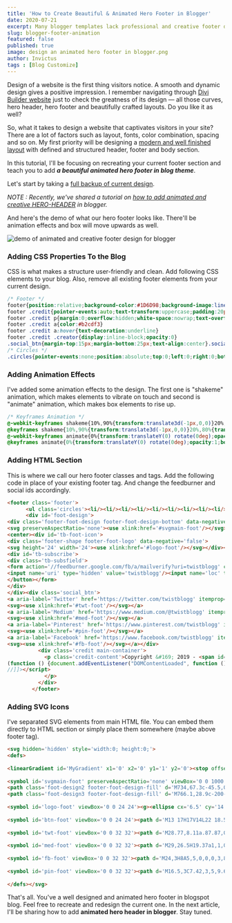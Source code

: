 ```yaml
---
title: 'How to Create Beautiful & Animated Hero Footer in Blogger'
date: 2020-07-21
excerpt: Many blogger templates lack professional and creative footer designs. In this article, we are going to design a beautiful and animated hero footer.
slug: blogger-footer-animation
featured: false
published: true
image: design an animated hero footer in blogger.png
author: Invictus
tags : [Blog Customize]
---
```


Design of a website is the first thing visitors notice. A smooth and dynamic design gives a positive impression. I remember navigating through <a href="https://www.elegantthemes.com/gallery/divi/" rel="nofollow noopener noreferrer external" target="_blank">Divi Builder website</a> just to check the greatness of its design — all those curves, hero header, hero footer and beautifully crafted layouts. Do you like it as well?


So, what it takes to design a website that captivates visitors in your site? There are a lot of factors such as layout, fonts, color combination, spacing and so on. My first priority will be designing a [modern and well finished layout](https://www.twistblogg.com/2020/04/twistblogg-v2-blogger-template.html) with defined and structured header, footer and body section. 


In this tutorial, I'll be focusing on recreating your current footer section and teach you to add _**a beautiful animated hero footer in blog theme**_. 

  
Let's start by taking a [full backup of current design](https://www.twistblogg.com/2014/05/how-to-backup-all-blogger-blogs-with-google-takeout.html).  

  
_NOTE : Recently, we've shared a tutorial on [how to add animated and creative HERO-HEADER](https://www.twistblogg.com/blog/blogger-hero-header-animation) in blogger._


And here's the demo of what our hero footer looks like. There'll be animation effects and box will move upwards as well.

<Image src="animated and creative footer design for blogger.png" alt="demo of animated and creative footer design for blogger" title="demo of animated and creative footer design for blogger"/> 

  

### Adding CSS Properties To the Blog

CSS is what makes a structure user-friendly and clean. Add following CSS elements to your blog. Also, remove all existing footer elements from your current design.

  
```css title=main.css
/* Footer */  
footer{position:relative;background-color:#1D6D98;background-image:linear-gradient(to top,#0D0557 0%,#1D6D98 50%,#2CD4D9 100%)!important;color:#989b9f;font-size:13px;font-family:'Nunito Sans', -apple-system,BlinkMacSystemFont,Roboto,'Segoe UI',Oxygen-Sans,Ubuntu,Cantarell,'Helvetica Neue',sans-serif;}  
footer .credit{pointer-events:auto;text-transform:uppercase;padding:20px 0;border-top:1px solid rgba(255,255,255,.1)}  
footer .credit p{margin:0;overflow:hidden;white-space:nowrap;text-overflow:ellipsis;color:#EBEDF0}  
footer .credit a{color:#b2cdf3}  
footer .credit a:hover{text-decoration:underline}  
footer .credit .creator{display:inline-block;opacity:0}  
.social_btn{margin-top:15px;margin-bottom:25px;text-align:center}.social_btn svg{fill:#EBEDF0;height:50px;width:50px;position:relative;z-index:10;padding-right:10px}#foot-design{clear:both;max-width:100%;display:block;position:relative;margin:0% auto 0;justify-content:center;z-index:2;-moz-box-sizing:border-box;-webkit-box-sizing:border-box;box-sizing:border-box}#tb-foot-icon{position:absolute;margin:0 auto;width:100%;display:block;bottom:calc(100% - 25px)}.footer-foot-logo{background:#2cd4d9;display:inline-flex;flex-wrap:wrap;padding:15px;text-align:center;border-radius:50%;position:relative}.footer-foot-logo:before{content:"";border-radius:50%;position:absolute;margin:7px;top:0;bottom:0;left:0;right:0;background-color:#1D6D98;background-image:linear-gradient(50deg,#0D0557 0%,#1D6D98 20%,#2CD4D9 100%)!important;}.footer-foot-logo svg{fill:#EBEDF0;height:110px;width:110px;position:relative;z-index:10}.footer-foot-design{clear:both;overflow:hidden;position:absolute;left:0;bottom:100%;width:100%;margin-bottom:-2px;direction:ltr}.footer-foot-design[data-negative="false"].footer-foot-design-bottom,.footer-foot-design[data-negative="true"].footer-foot-design-top{-webkit-transform:rotate(180deg);-ms-transform:rotate(180deg);transform:rotate(180deg)}.footer-foot-design svg{z-index:-1;display:block;position:relative;left:50%!important;-webkit-transform:translateX(-50%);-ms-transform:translateX(-50%);transform:translateX(-50%)}svg:not(:root){overflow:hidden}.footer-foot-design .footer-foot-design-fill{fill:#2cd4d9;width:calc(100% + 2.5px);-webkit-transform-origin:center;-ms-transform-origin:center;transform-origin:center;-webkit-transform:rotateY(0deg);transform:rotateY(0deg)}.footer-foot-design-bottom svg{fill:#2cd4d9;width:calc(130% + 2.5px);height:125px}#tb-subscribe{position:relative;display:block;overflow:hidden;width:100%;text-align:center;padding:100px 0 50px;margin:0 auto;-moz-box-sizing:border-box;-webkit-box-sizing:border-box;box-sizing:border-box;z-index:10}.tb-subsfield{max-width:680px;margin:0 auto;text-align:center;padding:0 15px;-moz-box-sizing:border-box;-webkit-box-sizing:border-box;box-sizing:border-box}#subscribe-limit,.subs-field,.subs-form{border-radius:99em;-moz-box-sizing:border-box;-webkit-box-sizing:border-box;box-sizing:border-box}.subs-form{clear:both;display:block;margin:0 auto;padding:0;position:relative;float:left;width:100%}input.subs-field[type="text"]{color:#3a7bd5;border:0!important;outline:none!important;font-size:108%}.subs-field{background-color:#1D6D98;margin:0 auto;padding:0 15px;height:65px;line-height:65px;width:100%;outline:none;text-align:left}.subs-field[type="text"]:focus{border:0;color:#EBEDF0}input.subs-field::placeholder{color:#EBEDF0;font-weight:400}.subs-button{cursor:pointer;border-radius:99em;font-weight:400;padding:0;height:65px;line-height:65px;border:0!important;transition:all 0.25s;margin:0 auto;text-align:center;display:block;background-color:#1D6D98;background-image:linear-gradient(50deg,#0D0557 0%,#1D6D98 20%,#2CD4D9 100%)!important;color:#EBEDF0;position:absolute;right:0;top:0;padding:0;text-transform:uppercase;font-size:150%;-moz-box-sizing:border-box;-webkit-box-sizing:border-box;box-sizing:border-box;width:100%;max-width:65px;outline:none}.subs-button .icons{fill:#EBEDF0;vertical-align:middle;height:35px;width:35px}.subs-button:hover{background-color:#1D6D98;background-image:linear-gradient(50deg,#2CD4D9 0%,#1D6D98 80%,#0D0557 100%)!important}.footer-foot-logo svg:hover{cursor:pointer;animation: shakeme 0.82s cubic-bezier(.36,.07,.19,.97) both;transform: translate3d(0, 0, 0);perspective: 1000px;}  
/* Circles */  
.circles{pointer-events:none;position:absolute;top:0;left:0;right:0;bottom:0;overflow:hidden;margin:0}.circles li{position:absolute;display:block;list-style:none;width:20px;height:20px;background:rgba(255,255,255,0.07);animation:animate 30s linear infinite;bottom:-150px;z-index:0}.circles li:nth-child(1){left:25%;width:60px;height:60px;animation-delay:0s}.circles li:nth-child(2){left:10%;width:10px;height:10px;animation-delay:2s;animation-duration:12s}.circles li:nth-child(3){left:70%;width:10px;height:10px;animation-delay:4s}.circles li:nth-child(4){left:35%;width:130px;height:130px;animation-delay:0s;animation-duration:18s}.circles li:nth-child(5){left:65%;width:10px;height:10px;animation-delay:0s}.circles li:nth-child(6){left:75%;width:90px;height:90px;animation-delay:3s}.circles li:nth-child(7){left:55%;width:60px;height:60px;animation-delay:7s}.circles li:nth-child(8){left:50%;width:15px;height:15px;animation-delay:15s;animation-duration:45s}.circles li:nth-child(9){left:80%;width:5px;height:5px;animation-delay:2s;animation-duration:35s}.circles li:nth-child(10){left:85%;width:130px;height:130px;animation-delay:10s;animation-duration:11s}.circles li:nth-child(11){left:10%;width:100px;height:100px;animation-delay:22s;animation-duration:11s}.circles li:nth-child(12){left:3%;width:50px;height:50px;animation-delay:10s;animation-duration:30s}
```  
  

### Adding Animation Effects

I've added some animation effects to the design. The first one is "shakeme" animation, which makes elements to vibrate on touch and second is "animate" animation, which makes box elements to rise up.

  
```css title=animation.css
/* Keyframes Animation */  
@-webkit-keyframes shakeme{10%,90%{transform:translate3d(-1px,0,0)}20%,80%{transform:translate3d(2px,0,0)}30%,50%,70%{transform:translate3d(-2px,0,0)}40%,60%{transform:translate3d(2px,0,0)}}  
@keyframes shakeme{10%,90%{transform:translate3d(-1px,0,0)}20%,80%{transform:translate3d(2px,0,0)}30%,50%,70%{transform:translate3d(-2px,0,0)}40%,60%{transform:translate3d(2px,0,0)}}  
@-webkit-keyframes animate{0%{transform:translateY(0) rotate(0deg);opacity:1;border-radius:0}100%{transform:translateY(-1000px) rotate(720deg);opacity:0;border-radius:50%}}  
@keyframes animate{0%{transform:translateY(0) rotate(0deg);opacity:1;border-radius:0}100%{transform:translateY(-1000px) rotate(720deg);opacity:0;border-radius:50%}}
```  
  

### Adding HTML Section

This is where we call our hero footer classes and tags. Add the following code in place of your existing footer tag. And change the feedburner and social ids accordingly.

  
```html title=main.html
<footer class='footer'>  
      <ul class='circles'><li/><li/><li/><li/><li/><li/><li/><li/><li/><li/><li/><li/></ul>  
      <div id='foot-design'>  
<div class='footer-foot-design footer-foot-design-bottom' data-negative='false'>  
<svg preserveAspectRatio='none'><use xlink:href='#svgmain-foot'/></svg></div>  
<center><div id='tb-foot-icon'>  
<div class='footer-shape footer-foot-logo' data-negative='false'>  
<svg height='24' width='24'><use xlink:href='#logo-foot'/></svg></div></div></center></div>  
<div id='tb-subscribe'>  
<div class='tb-subsfield'>  
<form action='//feedburner.google.com/fb/a/mailverify?uri=twistblogg' class='subs-form' method='post' onsubmit='window.open (&apos;//feedburner.google.com/fb/a/mailverify?uri=twistblogg&apos;, &apos;popupwindow&apos;, &apos;scrollbars=yes,width=550,height=520&apos;);return true' target='popupwindow'>  
<input name='uri' type='hidden' value='twistblogg'/><input name='loc' type='hidden' value='en_US'/><input autocomplete='off' class='subs-field' name='email' placeholder='Receive Newsletter by Email' required='required' type='text'/><button class='subs-button' title='Subscribe' type='submit'><svg class='icons icon-Send'><use xlink:href='#btn-foot'/></svg>  
</button></form>  
</div>  
</div><div class='social_btn'>  
<a aria-label='Twitter' href='https://twitter.com/twistblogg' itemprop='url' rel='noopener' target='_blank' title='Twitter'>  
<svg><use xlink:href='#twt-foot'/></svg></a>  
<a aria-label='Medium' href='https://www.medium.com/@twistblogg' itemprop='url' rel='noopener' target='_blank' title='Medium'>  
<svg><use xlink:href='#med-foot'/></svg></a>  
<a aria-label='Pinterest' href='https://www.pinterest.com/twistblogg' itemprop='url' rel='noopener' target='_blank' title='Pinterest'>  
<svg><use xlink:href='#pin-foot'/></svg></a>  
<a aria-label='Facebook' href='https://www.facebook.com/twistblogg' itemprop='url' rel='noopener' target='_blank' title='Facebook'>  
<svg><use xlink:href='#fb-foot'/></svg></a></div>    
          <div class='credit main-container'>  
            <p class='credit-content'>Copyright &#169; 2019 - <span id='copyrightYear'><script>/*<![CDATA[*/ var d = new Date(); var n = d.getFullYear(); document.getElementById('copyrightYear').innerHTML = n; /*]]>*/</script></span>  <a expr:href='data:blog.homepageUrl'>TwistBlogg</a> - Protected By <a class='dmca-badge' href='//www.dmca.com/Protection/Status.aspx?id=REPLACE_ME' rel='nofollow noopener noreferrer external' target='_blank' title='DMCA.com Protection Status'> DMCA</a> <script type='text/javascript'>//<![CDATA[   
(function () {document.addEventListener("DOMContentLoaded", function () {var e = "dmca-badge";var t = "refurl";var n = document.querySelectorAll('a.'+e);if (n[0].getAttribute("href").indexOf("refurl") < 0) {for (var r = 0; r < n.length; r++) {var i = n[r];i.href = i.href + (i.href.indexOf("?") === -1 ? "?" : "&") + t + "=" + document.location}}}, false)})()  
//]]></script>   
            </p>  
          </div>  
        </footer> 
```  
  

### Adding SVG Icons

I've separated SVG elements from main HTML file. You can embed them directly to HTML section or simply place them somewhere (maybe above footer tag).  

```html title=svg.html
<svg hidden='hidden' style='width:0; height:0;'>  
<defs>  
  
<linearGradient id='MyGradient' x1='0' x2='0' y1='1' y2='0'><stop offset='0.00' stop-color='#0d0557'></stop><stop offset='0.20' stop-color='#110ec4'></stop><stop offset='1.00' stop-color='#2cd4d9'></stop></linearGradient>  
  
<symbol id='svgmain-foot' preserveAspectRatio='none' viewBox='0 0 1000 100'><path class='foot-design1 footer-foot-design-fill' d='M473,67.3c-203.9,88.3-263.1-34-320.3,0C66,119.1,0,59.7,0,59.7V0h1000v59.7 c0,0-62.1,26.1-94.9,29.3c-32.8,3.3-62.8-12.3-75.8-22.1C806,49.6,745.3,8.7,694.9,4.7S492.4,59,473,67.3z' opacity='0.33'></path>  
<path class='foot-design2 footer-foot-design-fill' d='M734,67.3c-45.5,0-77.2-23.2-129.1-39.1c-28.6-8.7-150.3-10.1-254,39.1 s-91.7-34.4-149.2,0C115.7,118.3,0,39.8,0,39.8V0h1000v36.5c0,0-28.2-18.5-92.1-18.5C810.2,18.1,775.7,67.3,734,67.3z' opacity='0.66'></path>  
<path class='foot-design3 footer-foot-design-fill' d='M766.1,28.9c-200-57.5-266,65.5-395.1,19.5C242,1.8,242,5.4,184.8,20.6C128,35.8,132.3,44.9,89.9,52.5C28.6,63.7,0,0,0,0 h1000c0,0-9.9,40.9-83.6,48.1S829.6,47,766.1,28.9z'></path></symbol>  
  
<symbol id='logo-foot' viewBox='0 0 24 24'><g><ellipse cx='6.5' cy='14.5' rx='2.5' ry='5.5'></ellipse><ellipse cx='17.5' cy='14.5' rx='2.5' ry='5.5'></ellipse><path d='m12 22a6 6 0 0 1 -6-6v-6a6 6 0 0 1 6-6 6 6 0 0 1 6 6v6a6 6 0 0 1 -6 6z'></path><path d='m18 10-5-3 4.1464-4.1464a.5.5 0 0 1 .8536.3535z'></path><path d='m6 10 4.6598-3.2496-3.8029-3.8768a.5.5 0 0 0 -.8569.3501z'></path></g><circle cx='9.25' cy='9.25' fill='url(#MyGradient)' fill-opacity='0.8' r='2'></circle><circle cx='9.25' cy='9.25' r='.75'></circle><circle cx='14.75' cy='9.25' fill='url(#MyGradient)' fill-opacity='0.8' r='2'></circle><circle cx='14.75' cy='9.25' r='.75'></circle><path d='m12 14-1-2c0-.3595 2-.3595 2 0z' fill='url(#MyGradient)' fill-opacity='0.8'></path></symbol>  
  
<symbol id='btn-foot' viewBox='0 0 24 24'><path d='M13 17H17V14L22 18.5L17 23V20H13V17M20 4H4A2 2 0 0 0 2 6V18A2 2 0 0 0 4 20H11V18H4V8L12 13L20 8V14H22V6A2 2 0 0 0 20 4M12 11L4 6H20Z'></path></symbol>  
  
<symbol id='twt-foot' viewBox='0 0 32 32'><path d='M28.77,8.11a.87.87,0,0,0-.23-.2A4.69,4.69,0,0,0,29,6.54a1,1,0,0,0-.44-1,1,1,0,0,0-1.1,0,6.42,6.42,0,0,1-2.28.92,6.21,6.21,0,0,0-7.08-1A6.07,6.07,0,0,0,15,12.2a1,1,0,0,0,2-.4A4.08,4.08,0,0,1,19,7.28a4.24,4.24,0,0,1,5.12,1,1,1,0,0,0,.88.28l.25,0a1,1,0,0,0,.34,1.62,1,1,0,0,0-.36.88,13.07,13.07,0,0,1-4.89,11.24A12.75,12.75,0,0,1,7.69,24.61a9.06,9.06,0,0,0,4.54-2.18,1,1,0,0,0,.15-1.09,1,1,0,0,0-.93-.57,4,4,0,0,1-3-1.39,3.63,3.63,0,0,0,1-.35A1,1,0,0,0,10,18a1,1,0,0,0-.76-.84,4.42,4.42,0,0,1-3-2.48c.24,0,.48.05.74.06a1,1,0,0,0,1-.62A1,1,0,0,0,7.67,13C6,11.48,5.59,9.85,5.83,8.7a13.88,13.88,0,0,0,7,4,1,1,0,1,0,.38-2A12.1,12.1,0,0,1,6.39,6.31a1,1,0,0,0-.75-.38,1,1,0,0,0-.78.33,5.34,5.34,0,0,0-.31,6l-.09,0a1,1,0,0,0-.52.81,5.84,5.84,0,0,0,1.95,4.47,1,1,0,0,0-.18,1,6.63,6.63,0,0,0,3.18,3.57A13.89,13.89,0,0,1,4,23a1,1,0,0,0-.5,1.86A16.84,16.84,0,0,0,12,27.35a15.16,15.16,0,0,0,9.6-3.57,15.12,15.12,0,0,0,5.69-12.42,4.62,4.62,0,0,0,1.62-2.25A1,1,0,0,0,28.77,8.11Z'></path></symbol>  
  
<symbol id='med-foot' viewBox='0 0 32 32'><path d='M29,26.5H19.37a1,1,0,0,1-.92-.62,1,1,0,0,1,.22-1.09l1.63-1.61V18L16.39,25a1,1,0,0,1-.87.52h0a1,1,0,0,1-.87-.52L8.81,14.25v7l3.56,3.51a1,1,0,0,1,.22,1.09,1,1,0,0,1-.92.62H3a1,1,0,0,1-.93-.62,1,1,0,0,1,.23-1.09l1.89-1.85a1,1,0,0,1,1.4,1.42l-.14.14H9.23L7.11,22.41a1,1,0,0,1-.3-.71v-11L3.26,7.21A1,1,0,0,1,3,6.12,1,1,0,0,1,4,5.5h6.71a1,1,0,0,1,.87.51l4.94,8.88L21.38,6a1,1,0,0,1,.88-.52H29a1,1,0,0,1,.93.62,1,1,0,0,1-.23,1.09L28.07,8.82V23.18l1.63,1.61a1,1,0,0,1,.23,1.09A1,1,0,0,1,29,26.5Zm-7.19-2h4.75l-.19-.19a1,1,0,0,1-.3-.71V8.4a1,1,0,0,1,.3-.71l.19-.19H22.85l-5.49,9.93a1,1,0,0,1-.88.52h0a1,1,0,0,1-.87-.51L10.08,7.5H6.4L8.5,9.57a1.12,1.12,0,0,1,.19.24h0v0l6.83,12.64,4.89-8.85a1,1,0,0,1,1.88.48v9.5a1,1,0,0,1-.3.71Z'></path></symbol>  
  
<symbol id='fb-foot' viewBox='0 0 32 32'><path d='M24,3H8A5,5,0,0,0,3,8V24a5,5,0,0,0,5,5h8a1,1,0,0,0,1-1V20a1,1,0,0,0-1-1H15V17h1a1,1,0,0,0,1-1V12.5A2.5,2.5,0,0,1,19.5,10H22v2H21a2,2,0,0,0-2,2v2a1,1,0,0,0,1,1h1.72l-.5,2H20a1,1,0,0,0-1,1v4a1,1,0,0,0,2,0V21h1a1,1,0,0,0,1-.76l1-4a1,1,0,0,0-.18-.86A1,1,0,0,0,23,15H21V14h2a1,1,0,0,0,1-1V9a1,1,0,0,0-1-1H19.5A4.51,4.51,0,0,0,15,12.5V15H14a1,1,0,0,0-1,1v4a1,1,0,0,0,1,1h1v6H8a3,3,0,0,1-3-3V8A3,3,0,0,1,8,5H24a3,3,0,0,1,3,3V24a3,3,0,0,1-3,3H20a1,1,0,0,0,0,2h4a5,5,0,0,0,5-5V8A5,5,0,0,0,24,3Z'></path></symbol>  
  
<symbol id='pin-foot' viewBox='0 0 32 32'><path d='M16.5,3C7.42,3,5,9.69,5,13.64a6.3,6.3,0,0,0,2.62,5.42,1.37,1.37,0,0,0,1.77-.24c.44-.43,1.55-2.18.93-3.12a4.4,4.4,0,0,1-.51-2.06c0-2.78,1.14-6.1,6.55-6.1a4.53,4.53,0,0,1,3.28,1,5.3,5.3,0,0,1,1.18,3.89c0,2.55-1.4,6.25-3.52,6.25A1.12,1.12,0,0,1,16.22,18a11.37,11.37,0,0,1,.63-3c.56-1.89,1.08-3.66.54-4.8C16.72,8.84,14.5,8.77,13.53,9a3.05,3.05,0,0,0-2,1.62,7.52,7.52,0,0,0-.17,6,1,1,0,1,0,1.87-.7,5.56,5.56,0,0,1,0-4.34,1.15,1.15,0,0,1,.7-.63,2.8,2.8,0,0,1,1.66.19c.21.45-.35,2.36-.65,3.38a10.78,10.78,0,0,0-.69,3.79,3,3,0,0,0,3.06,2.44c3.56,0,5.49-4.78,5.52-8.23a7.15,7.15,0,0,0-1.76-5.31,6.41,6.41,0,0,0-4.7-1.65c-7.93,0-8.55,6.2-8.55,8.1a6.4,6.4,0,0,0,.67,2.85,3.69,3.69,0,0,1-.23.51A4.51,4.51,0,0,1,7,13.64C7,12.76,7.27,5,16.5,5c2.19,0,7.86,1.42,7.86,7.92,0,5.1-4.07,8.78-6.81,8.78A3.54,3.54,0,0,1,15,20.63a1,1,0,0,0-1.7.27L12.88,22C11.8,24.78,11.5,25.56,11,26.13a6.88,6.88,0,0,1-.07-1,29.6,29.6,0,0,1,1.33-5.19l.07-.23a1,1,0,1,0-1.9-.6l-.08.24a30.7,30.7,0,0,0-1.41,5.6,18.16,18.16,0,0,0,.36,3.27,1,1,0,0,0,.63.75.84.84,0,0,0,.35.07,1,1,0,0,0,.61-.21l.49-.37c1.69-1.28,1.8-1.53,3.36-5.53a5.45,5.45,0,0,0,2.86.81c4,0,8.81-4.81,8.81-10.78C26.36,5.64,20.46,3,16.5,3Z'></path></symbol>  
  
</defs></svg>
```  
  
That's all. You've a well designed and animated hero footer in blogspot blog. Feel free to recreate and redesign the current one. In the next article, I'll be sharing how to add **animated hero header in blogger**. Stay tuned.